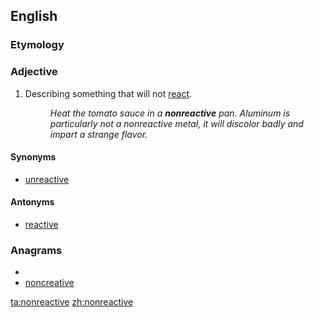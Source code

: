 ==English==

===Etymology===
{{prefix|non|reactive}}

===Adjective===
{{en-adj}}

#Describing something that will not [[react]].
#:''Heat the tomato sauce in a '''nonreactive''' pan. Aluminum is particularly not a nonreactive metal, it will discolor badly and impart a strange flavor.''

====Synonyms====
* [[unreactive]]

====Antonyms====
* [[reactive]]

===Anagrams===
* {{alphagram|aceeinnortv}}
* [[noncreative#English|noncreative]]

[[ta:nonreactive]]
[[zh:nonreactive]]